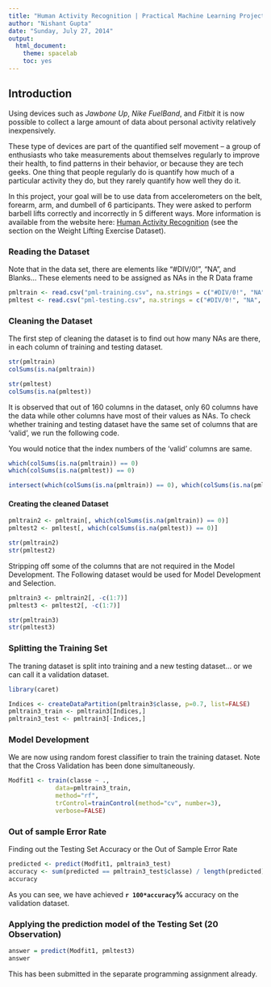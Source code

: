 ```yaml
---
title: "Human Activity Recognition | Practical Machine Learning Project"
author: "Nishant Gupta"
date: "Sunday, July 27, 2014"
output:
  html_document:
    theme: spacelab
    toc: yes
---
```


## Introduction

Using devices such as *Jawbone Up*, *Nike FuelBand*, and *Fitbit* it is now possible to collect a large amount of data about personal activity relatively inexpensively.  

These type of devices are part of the quantified self movement – a group of enthusiasts who take measurements about themselves regularly to improve their health, to find patterns in their behavior, or because they are tech geeks. One thing that people regularly do is quantify how much of a particular activity they do, but they rarely quantify how well they do it.  

In this project, your goal will be to use data from accelerometers on the belt, forearm, arm, and dumbell of 6 participants. They were asked to perform barbell lifts correctly and incorrectly in 5 different ways. More information is available from the website here: [Human Activity Recognition](http://groupware.les.inf.puc-rio.br/har) (see the section on the Weight Lifting Exercise Dataset).  
  
  

### Reading the Dataset

Note that in the data set, there are elements like "#DIV/0!", "NA", and Blanks...
These elements need to be assigned as NAs in the R Data frame

```r
pmltrain <- read.csv("pml-training.csv", na.strings = c("#DIV/0!", "NA", ""), header = TRUE)
pmltest <- read.csv("pml-testing.csv", na.strings = c("#DIV/0!", "NA", ""), header = TRUE)

```


### Cleaning the Dataset

The first step of cleaning the dataset is to find out how many NAs are there, in each column of training and testing dataset.

```r

str(pmltrain)
colSums(is.na(pmltrain))

str(pmltest)
colSums(is.na(pmltest))

```


It is observed that out of 160 columns in the dataset, only 60 columns have the data while other columns have most of their values as NAs. To check whether training and testing dataset have the same set of columns that are 'valid', we run the following code.

You would notice that the index numbers of the 'valid' columns are same.

```r

which(colSums(is.na(pmltrain)) == 0)
which(colSums(is.na(pmltest)) == 0)

intersect(which(colSums(is.na(pmltrain)) == 0), which(colSums(is.na(pmltest)) == 0))

```

#### Creating the cleaned Dataset

```r
pmltrain2 <- pmltrain[, which(colSums(is.na(pmltrain)) == 0)]
pmltest2 <- pmltest[, which(colSums(is.na(pmltest)) == 0)]

str(pmltrain2)
str(pmltest2)

```

Stripping off some of the columns that are not required in the Model Development. The Following dataset would be used for Model Development and Selection.

```r
pmltrain3 <- pmltrain2[, -c(1:7)]
pmltest3 <- pmltest2[, -c(1:7)]

str(pmltrain3)
str(pmltest3)
```


### Splitting the Training Set

The traning dataset is split into training and a new testing dataset... or we can call it a validation dataset.

```r
library(caret)

Indices <- createDataPartition(pmltrain3$classe, p=0.7, list=FALSE)
pmltrain3_train <- pmltrain3[Indices,]
pmltrain3_test <- pmltrain3[-Indices,]

```

### Model Development

We are now using random forest classifier to train the training dataset. Note that the Cross Validation has been done simultaneously.

```r
Modfit1 <- train(classe ~ ., 
             data=pmltrain3_train,
             method="rf",
             trControl=trainControl(method="cv", number=3),
             verbose=FALSE)
```

### Out of sample Error Rate

Finding out the Testing Set Accuracy or the Out of Sample Error Rate

```r
predicted <- predict(Modfit1, pmltrain3_test)
accuracy <- sum(predicted == pmltrain3_test$classe) / length(predicted)
accuracy

```

As you can see, we have achieved **`r 100*accuracy`%** accuracy on the validation dataset.


### Applying the prediction model of the Testing Set (20 Observation)

```r
answer = predict(Modfit1, pmltest3)
answer
```

This has been submitted in the separate programming assignment already.

